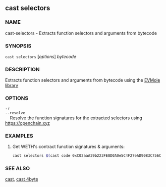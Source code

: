 
## cast selectors

### NAME

cast-selectors - Extracts function selectors and arguments from bytecode

### SYNOPSIS

`cast selectors` [*options*] _bytecode_

### DESCRIPTION

Extracts function selectors and arguments from bytecode using the [EVMole library](https://github.com/cdump/evmole)

### OPTIONS

`-r`  
`--resolve`  
&nbsp;&nbsp;&nbsp;&nbsp;Resolve the function signatures for the extracted selectors using https://openchain.xyz

<CommonOptions />

### EXAMPLES

1. Get WETH's contract function signatures & arguments:
   ```sh
   cast selectors $(cast code 0xC02aaA39b223FE8D0A0e5C4F27eAD9083C756Cc2)
   ```

### SEE ALSO

[cast](./cast.md), [cast 4byte](./cast-4byte.md)
